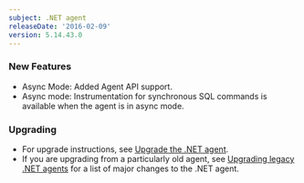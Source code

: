 ```yaml
---
subject: .NET agent
releaseDate: '2016-02-09'
version: 5.14.43.0
---
```


### New Features

* Async Mode: Added Agent API support.
* Async mode: Instrumentation for synchronous SQL commands is available when the agent is in async mode.

### Upgrading

* For upgrade instructions, see [Upgrade the .NET agent](/docs/agents/net-agent/installation-configuration/upgrade-net-agent#updating_net).
* If you are upgrading from a particularly old agent, see [Upgrading legacy .NET agents](/docs/agents/net-agent/troubleshooting/upgrading-legacy-net-agents) for a list of major changes to the .NET agent.
